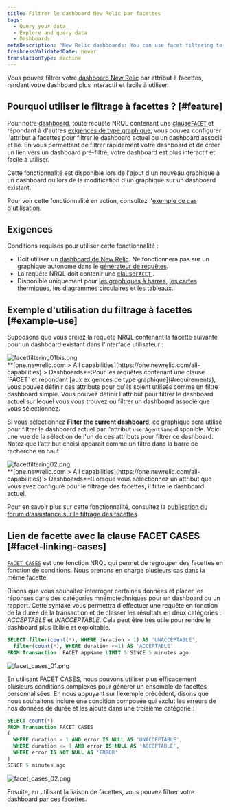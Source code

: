 ```yaml
---
title: Filtrer le dashboard New Relic par facettes
tags:
  - Query your data
  - Explore and query data
  - Dashboards
metaDescription: 'New Relic dashboards: You can use facet filtering to filter dashboards by specific attributes.'
freshnessValidatedDate: never
translationType: machine
---
```


Vous pouvez filtrer votre [dashboard New Relic](/docs/dashboards/new-relic-one-dashboards/get-started/introduction-new-relic-one-dashboards) par attribut à facettes, rendant votre dashboard plus interactif et facile à utiliser.

## Pourquoi utiliser le filtrage à facettes ? [#feature]

Pour notre [dashboard](/docs/dashboards/new-relic-one-dashboards/get-started/introduction-new-relic-one-dashboards), toute requête NRQL contenant une [clause`FACET` ](/docs/query-data/nrql-new-relic-query-language/getting-started/nrql-syntax-components-functions#sel-facet)et répondant à d&apos;autres [exigences de type graphique](#requirements), vous pouvez configurer l&apos;attribut à facettes pour filtrer le dashboard actuel ou un dashboard associé et lié. En vous permettant de filtrer rapidement votre dashboard et de créer un lien vers un dashboard pré-filtré, votre dashboard est plus interactif et facile à utiliser.

Cette fonctionnalité est disponible lors de l&apos;ajout d&apos;un nouveau graphique à un dashboard ou lors de la modification d&apos;un graphique sur un dashboard existant.

Pour voir cette fonctionnalité en action, consultez l&apos;[exemple de cas d&apos;utilisation](#example-use).

## Exigences

Conditions requises pour utiliser cette fonctionnalité :

* Doit utiliser un [dashboard de New Relic](/docs/dashboards/new-relic-one-dashboards/get-started/introduction-new-relic-one-dashboards). Ne fonctionnera pas sur un graphique autonome dans le [générateur de requêtes](/docs/chart-builder/use-chart-builder/get-started/introduction-chart-builder).
* La requête NRQL doit contenir une [clause`FACET` ](/docs/query-data/nrql-new-relic-query-language/getting-started/nrql-syntax-components-functions#sel-facet).
* Disponible uniquement pour [les graphiques à barres](/docs/insights/use-insights-ui/manage-dashboards/chart-types#widget-barchart), [les cartes thermiques](/docs/insights/use-insights-ui/manage-dashboards/chart-types#widget-heatmap), [les diagrammes circulaires](/docs/insights/use-insights-ui/manage-dashboards/chart-types#widget-piechart) et [les tableaux](/docs/insights/use-insights-ui/manage-dashboards/chart-types#widget-table).

## Exemple d&apos;utilisation du filtrage à facettes [#example-use]

Supposons que vous créiez la requête NRQL contenant la facette suivante pour un dashboard existant dans l&apos;interface utilisateur :

<img title="facetfiltering01bis.png" alt="facetfiltering01bis.png" src="/images/dashboards_screenshot-crop_facet-filtering.webp" />

<figcaption>
  <DNT>**[one.newrelic.com &gt; All capabilities](https://one.newrelic.com/all-capabilities) &gt; Dashboards**</DNT>:Pour les requêtes contenant une clause `FACET` et répondant [aux exigences de type graphique](#requirements), vous pouvez définir ces attributs pour qu&apos;ils soient utilisés comme un filtre dashboard simple. Vous pouvez définir l&apos;attribut pour filtrer le dashboard actuel sur lequel vous vous trouvez ou filtrer un dashboard associé que vous sélectionnez.
</figcaption>

Si vous sélectionnez <DNT>**Filter the current dashboard**</DNT>, ce graphique sera utilisé pour filtrer le dashboard actuel par l&apos;attribut `userAgentName` disponible. Voici une vue de la sélection de l&apos;un de ces attributs pour filtrer ce dashboard. Notez que l’attribut choisi apparaît comme un filtre dans la barre de recherche en haut.

<img title="facetfiltering02.png" alt="facetfiltering02.png" src="/images/dashboards_screenshot-crop_facet-filtering-example.webp" />

<figcaption>
  <DNT>**[one.newrelic.com &gt; All capabilities](https://one.newrelic.com/all-capabilities) &gt; Dashboards**</DNT>:Lorsque vous sélectionnez un attribut que vous avez configuré pour le filtrage des facettes, il filtre le dashboard actuel.
</figcaption>

Pour en savoir plus sur cette fonctionnalité, consultez la [publication du forum d&apos;assistance sur le filtrage des facettes](https://discuss.newrelic.com/t/facet-linking-in-new-relic-one-now-you-can-use-facets-to-filter-your-new-relic-one-dashboards/82289).

## Lien de facette avec la clause FACET CASES [#facet-linking-cases]

[`FACET CASES`](/docs/query-your-data/nrql-new-relic-query-language/get-started/nrql-syntax-clauses-functions#sel-facet-cases) est une fonction NRQL qui permet de regrouper des facettes en fonction de conditions. Nous prenons en charge plusieurs cas dans la même facette.

Disons que vous souhaitez interroger certaines données et placer les réponses dans des catégories mnémotechniques pour un dashboard ou un rapport. Cette syntaxe vous permettra d&apos;effectuer une requête en fonction de la durée de la transaction et de classer les résultats en deux catégories : *ACCEPTABLE* et *INACCEPTABLE*. Cela peut être très utile pour rendre le dashboard plus lisible et exploitable.

```sql
SELECT filter(count(*), WHERE duration > 1) AS 'UNACCEPTABLE', 
  filter(count(*), WHERE duration <=1) AS 'ACCEPTABLE' 
FROM Transaction  FACET appName LIMIT 5 SINCE 5 minutes ago
```

<img title="facet_cases_01.png" alt="facet_cases_01.png" src="/images/dashboards_screenshot-crop_facet-cases.webp" />

En utilisant FACET CASES, nous pouvons utiliser plus efficacement plusieurs conditions complexes pour générer un ensemble de facettes personnalisées. En nous appuyant sur l’exemple précédent, disons que nous souhaitons inclure une condition composée qui exclut les erreurs de nos données de durée et les ajoute dans une troisième catégorie :

```sql
SELECT count(*)
FROM Transaction FACET CASES 
(
  WHERE duration > 1 AND error IS NULL AS 'UNACCEPTABLE', 
  WHERE duration <= 1 AND error IS NULL AS 'ACCEPTABLE', 
  WHERE error IS NOT NULL AS 'ERROR'
) 
SINCE 5 minutes ago
```

<img title="facet_cases_02.png" alt="facet_cases_02.png" src="/images/dashboards_screenshot-crop_facet-cases-example.webp" />

Ensuite, en utilisant la liaison de facettes, vous pouvez filtrer votre dashboard par ces facettes.